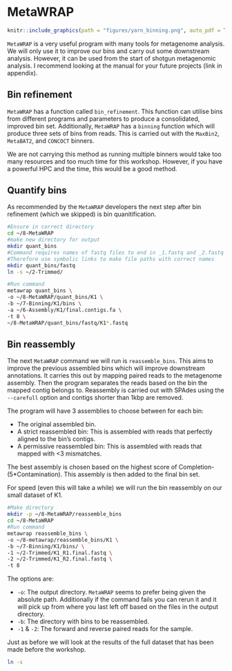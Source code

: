 # MetaWRAP
```r
knitr::include_graphics(path = "figures/yarn_binning.png", auto_pdf = TRUE)
``` 

`MetaWRAP` is a very useful program with many tools for metagenome analysis. We will only use it to improve our bins and carry out some downstream analysis. However, it can be used from the start of shotgun metagenomic analysis. I recommend looking at the manual for your future projects (link in appendix).

## Bin refinement

`MetaWRAP` has a function called `bin_refinement`. This function can utilise bins from different programs and parameters to produce a consolidated, improved bin set. Additionally, `MetaWRAP` has a `binning` function which will produce three sets of bins from reads. This is carried out with the `MaxBin2`, `MetaBAT2`, and `CONCOCT` binners.

We are not carrying this method as running multiple binners would take too many resources and too much time for this workshop. However, if you have a powerful HPC and the time, this would be a good method.

## Quantify bins

As recommended by the `MetaWRAP` developers the next step after bin refinement (which we skipped) is bin quanitification.


```bash
#Ensure in correct directory
cd ~/8-MetaWRAP
#make new directory for output
mkdir quant_bins
#Command requires names of fastq files to end in _1.fastq and _2.fastq
#Therefore use symbolic links to make file paths with correct names
mkdir quant_bins/fastq
ln -s ~/2-Trimmed/

#Run command
metawrap quant_bins \
-o ~/8-MetaWRAP/quant_bins/K1 \
-b ~/7-Binning/K1/bins \
-a ~/6-Assembly/K1/final.contigs.fa \
-t 8 \
~/8-MetaWRAP/quant_bins/fastq/K1*.fastq
```

## Bin reassembly

The next `MetaWRAP` command we will run is `reassemble_bins`. This aims to improve the previous assembled bins which will improve downstream annotations. It carries this out by mapping paired reads to the metagenome assembly. Then the program separates the reads based on the bin the mapped contig belongs to. Reassembly is carried out with SPAdes using the `--carefull` option and contigs shorter than 1kbp are removed. 

The program will have 3 assemblies to choose between for each bin:

- The original assembled bin.
- A strict reassembled bin: This is assembled with reads that perfectly aligned to the bin's contigs.
- A permissive reassembled bin: This is assembled with reads that mapped with <3 mismatches.

The best assembly is chosen based on the highest score of Completion-(5*Contamination). This assembly is then added to the final bin set.

For speed (even this will take a while) we will run the bin reassembly on our small dataset of K1.

```bash
#Make directory
mkdir -p ~/8-MetaWRAP/reassemble_bins
cd ~/8-MetaWRAP
#Run command
metawrap reassemble_bins \
-o ~/8-metawrap/reassemble_bins/K1 \
-b ~/7-Binning/K1/bins/ \
-1 ~/2-Trimmed/K1_R1.final.fastq \
-2 ~/2-Trimmed/K1_R2.final.fastq \
-t 8
```

The options are:

- `-o`: The output directory. `MetaWRAP` seems to prefer being given the absolute path. Additionally if the command fails you can rerun it and it will pick up from where you last left off based on the files in the output directory.
- `-b`: The directory with bins to be reassembled.
- `-1` & `-2`: The forward and reverse paired reads for the sample.

Just as before we will look at the results of the full dataset that has been made before the workshop.

```bash
ln -s 
```





